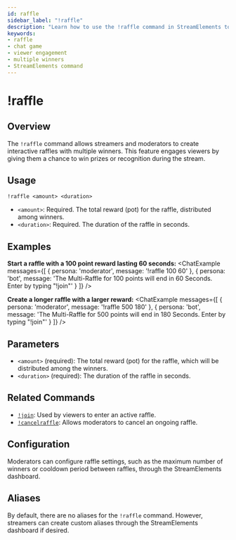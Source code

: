 ```yaml
---
id: raffle
sidebar_label: "!raffle"
description: "Learn how to use the !raffle command in StreamElements to create engaging viewer raffles with multiple winners."
keywords:
- raffle
- chat game
- viewer engagement
- multiple winners
- StreamElements command
---
```



# !raffle

## Overview

The `!raffle` command allows streamers and moderators to create interactive raffles with multiple winners. This feature engages viewers by giving them a chance to win prizes or recognition during the stream.

## Usage

```streamelements
!raffle <amount> <duration>
```
* `<amount>`: Required. The total reward (pot) for the raffle, distributed among winners.
* `<duration>`: Required. The duration of the raffle in seconds.

## Examples

**Start a raffle with a 100 point reward lasting 60 seconds:**
<ChatExample messages={[
  { persona: 'moderator', message: '!raffle 100 60' },
  { persona: 'bot', message: 'The Multi-Raffle for 100 points will end in 60 Seconds. Enter by typing "!join"' }
]} />

**Create a longer raffle with a larger reward:**
<ChatExample messages={[
  { persona: 'moderator', message: '!raffle 500 180' },
  { persona: 'bot', message: 'The Multi-Raffle for 500 points will end in 180 Seconds. Enter by typing "!join"' }
]} />


## Parameters

- `<amount>` (required): The total reward (pot) for the raffle, which will be distributed among the winners.
- `<duration>` (required): The duration of the raffle in seconds.

## Related Commands

- [`!join`](join.md): Used by viewers to enter an active raffle.
- [`!cancelraffle`](cancelraffle.md): Allows moderators to cancel an ongoing raffle.

## Configuration

Moderators can configure raffle settings, such as the maximum number of winners or cooldown period between raffles, through the StreamElements dashboard.

## Aliases

By default, there are no aliases for the `!raffle` command. However, streamers can create custom aliases through the StreamElements dashboard if desired.
